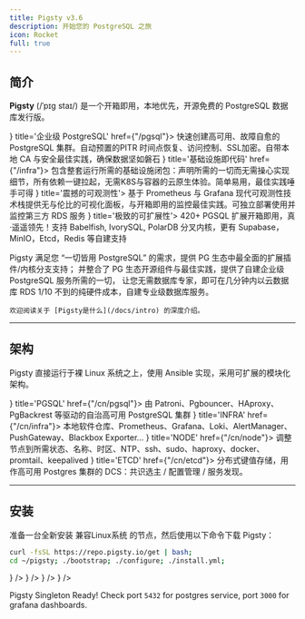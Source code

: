 ```yaml
---
title: Pigsty v3.6
description: 开始您的 PostgreSQL 之旅
icon: Rocket
full: true
---
```



## 简介

**Pigsty** <span className="text-fd-muted-foreground text-sm">(/ˈpɪɡ staɪ/)</span> 是一个开箱即用，本地优先，开源免费的 <span className="text-blue-500 font-bold">PostgreSQL 数据库发行版</span>。

<Cards>
    <Card icon={<Database className="text-blue-300" />} title='企业级 PostgreSQL' href={"/pgsql"}>
        快速创建高可用、故障自愈的 PostgreSQL 集群。自动预置的PITR 时间点恢复、访问控制、SSL加密。自带本地 CA 与安全最佳实践，确保数据坚如磐石
    </Card>
    <Card icon={<AtomIcon className="text-green-600" />} title='基础设施即代码' href={"/infra"}>
        包含整套运行所需的基础设施闭包：声明所需的一切而无需操心实现细节，所有依赖一键拉起，无需K8S与容器的云原生体验。简单易用，最佳实践唾手可得
    </Card>
    <Card icon={<SearchIcon className={"text-orange-400"} />} title='震撼的可观测性'>
        基于 Prometheus 与 Grafana 现代可观测性技术栈提供无与伦比的可视化面板，与开箱即用的监控最佳实践。可独立部署使用并监控第三方 RDS 服务
    </Card>
    <Card icon={<ToyBrickIcon className={"text-red-500"} />} title='极致的可扩展性'>
        <span className={"text-red-800 font-bold"}>420+</span> PGSQL 扩展开箱即用，真·遥遥领先！支持 Babelfish, IvorySQL, PolarDB 分叉内核，更有 Supabase，MinIO，Etcd，Redis 等自建支持
    </Card>
</Cards>

Pigsty 满足您 “一切皆用 PostgreSQL” 的需求，提供 PG 生态中最全面的扩展插件/内核分支支持；
并整合了 PG 生态开源组件与最佳实践，提供了自建企业级 PostgreSQL 服务所需的一切，
让您无需数据库专家，即可在几分钟内以云数据库 RDS 1/10 不到的纯硬件成本，自建专业级数据库服务。




<Callout title="想要了解更多？">

    欢迎阅读关于 [Pigsty是什么](/docs/intro) 的深度介绍。

</Callout>



--------

## 架构

Pigsty 直接运行于裸 Linux 系统之上，使用 Ansible 实现，采用可扩展的模块化架构。

<Cards>
    <Card icon={<Database className="text-sky-700" />} title='PGSQL' href={"/cn/pgsql"}>
        由 Patroni、Pgbouncer、HAproxy、PgBackrest 等驱动的自治高可用 PostgreSQL 集群
    </Card>
    <Card icon={<Landmark className="text-orange-400" />} title='INFRA' href={"/cn/infra"}>
        本地软件仓库、Prometheus、Grafana、Loki、AlertManager、PushGateway、Blackbox Exporter…
    </Card>
    <Card icon={<Server className={"text-green-500"} />} title='NODE' href={"/cn/node"}>
        调整节点到所需状态、名称、时区、NTP、ssh、sudo、haproxy、docker、promtail、keepalived
    </Card>
    <Card icon={<Settings className={"text-blue-400"} />} title='ETCD' href={"/cn/etcd"}>
        分布式键值存储，用作高可用 Postgres 集群的 DCS：共识选主 / 配置管理 / 服务发现。
    </Card>
</Cards>




--------

## 安装

准备一台全新安装 <DynamicLink href="/cn/docs/prepare/linux">兼容Linux系统</DynamicLink> 的节点，然后使用以下命令下载 Pigsty：

```bash title="install"
curl -fsSL https://repo.pigsty.io/get | bash;
cd ~/pigsty; ./bootstrap; ./configure; ./install.yml;
```


<Files>
    <Folder name="pigsty" defaultOpen>
        <File name="bootstrap" icon={<CpuIcon className="text-orange-400" />} />
        <File name="configure"  icon={<CpuIcon className="text-orange-400" />} />
        <File name="install.yml"  icon={<CpuIcon className="text-orange-400" />} />
        <DynamicLink href="/cn/docs/install"><File name="pigsty.yml" icon={<FileCode className="text-blue-500" />} /></DynamicLink>
    </Folder>
</Files>

Pigsty Singleton Ready! Check port `5432` for postgres service, port `3000` for grafana dashboards.

